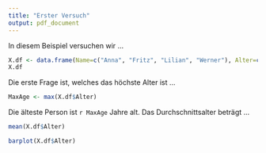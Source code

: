 ```yaml
---
title: "Erster Versuch"
output: pdf_document
---
```


In diesem Beispiel versuchen wir ...

```r
X.df <- data.frame(Name=c("Anna", "Fritz", "Lilian", "Werner"), Alter=c(24,47,38,76))
X.df
```

Die erste Frage ist, welches das höchste Alter ist ...

```r
MaxAge <- max(X.df$Alter)
```

Die älteste Person ist `r MaxAge` Jahre alt. Das Durchschnittsalter beträgt ...

```r
mean(X.df$Alter)
```

```r
barplot(X.df$Alter)
```

